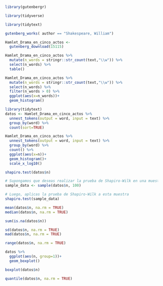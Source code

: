 ```r
library(gutenbergr)

library(tidyverse)

library(tidytext)

```

```r
gutenberg_works( author == "Shakespeare, William")
```
```r
Hamlet_Drama_en_cinco_actos <- 
  gutenberg_download(15115)
```

```r
Hamlet_Drama_en_cinco_actos %>% 
  mutate(n_words = stringr::str_count(text,"\\w")) %>% 
  select(n_words) %>% 
  table()
```
```r
Hamlet_Drama_en_cinco_actos %>% 
  mutate(n_words = stringr::str_count(text,"\\w")) %>% 
  select(n_words) %>% 
  filter(n_words > 0) %>% 
  ggplot(aes(x=n_words))+
  geom_histogram()
```
```r
library(tidytext)
datos <- Hamlet_Drama_en_cinco_actos %>%
  unnest_tokens(output = word, input = text) %>% 
  group_by(word) %>% 
  count(sort=TRUE)
```
```r
Hamlet_Drama_en_cinco_actos %>%
  unnest_tokens(output = word, input = text) %>% 
  group_by(word) %>% 
  count() %>% 
  ggplot(aes(x=n))+
  geom_histogram()+
  scale_x_log10()
```
```r
shapiro.test(datos$n)
```
```r
# Supongamos que deseas realizar la prueba de Shapiro-Wilk en una muestra de tamaño 100
sample_data <- sample(datos$n, 100)

# Luego, aplicas la prueba de Shapiro-Wilk a esta muestra
shapiro.test(sample_data)
```
```r
mean(datos$n, na.rm = TRUE)
median(datos$n, na.rm = TRUE)
```
```r
sum(is.na(datos$n))
```
```r
sd(datos$n, na.rm = TRUE)
mad(datos$n, na.rm = TRUE)

```
```r
range(datos$n, na.rm = TRUE)
```

```r
datos %>% 
  ggplot(aes(n, group=1))+
  geom_boxplot()
```
```r
boxplot(datos$n)
```
```r
quantile(datos$n, na.rm = TRUE)
```

